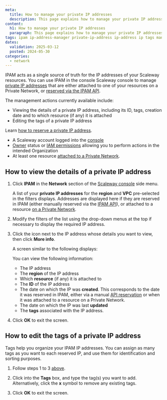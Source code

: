 ```yaml
---
meta:
  title: How to manage your private IP addresses
  description: This page explains how to manage your private IP addresses with Scaleway's IPAM
content:
  h1: How to manage your private IP addresses
  paragraph: This page explains how to manage your private IP addresses with Scaleway's IPAM
tags: ipam ip-address-manager private-ip-address ip-address ip tags manage edit
dates:
  validation: 2025-03-12
  posted: 2024-05-30
categories:
  - network
---
```




IPAM acts as a single source of truth for the IP addresses of your Scaleway resources. You can use IPAM in the console Scaleway console to manage [private IP addresses](/ipam/concepts/#private-ip-address) that are either attached to one of your resources on a Private Network, or [reserved via the IPAM API](https://www.scaleway.com/en/developers/api/ipam/#path-ips-book-a-new-ip).

The management actions currently available include:
- Viewing the details of a private IP address, including its ID, tags, creation date and to which resource (if any) it is attached
- Editing the tags of a private IP address

Learn [how to reserve a private IP address](/ipam/how-to/reserve-ip/).

<Requirements />

- A Scaleway account logged into the [console](https://console.scaleway.com)
- [Owner](/iam/concepts/#owner) status or [IAM permissions](/iam/concepts/#permission) allowing you to perform actions in the intended Organization
- At least one resource [attached to a Private Network](/vpc/how-to/attach-resources-to-pn/).

## How to view the details of a private IP address

1. Click **IPAM** in the **Network** section of the [Scaleway console](https://console.scaleway.com) side menu.

    A list of your **private IP addresses** for the **region** and **VPC** pre-selected in the filters displays. Addresses are displayed here if they are reserved in IPAM (either manually reserved via the [IPAM API](https://www.scaleway.com/en/developers/api/ipam/#path-ips-book-a-new-ip)), or attached to a resource [on a Private Network](/vpc/how-to/attach-resources-to-pn/).

2. Modify the filters of the list using the drop-down menus at the top if necessary to display the required IP address.

3. Click the <Icon name="more" /> icon next to the IP address whose details you want to view, then click **More info**.

    A screen similar to the following displays:

    <Lightbox image={image} alt="" />

    You can view the following information:
    - The IP address
    - The **region** of the IP address
    - Which **resource** (if any) it is attached to
    - The **ID** of the IP address
    - The date on which the IP was **created**. This corresponds to the date it was reserved in IPAM, either via a manual [API reservation](https://www.scaleway.com/en/developers/api/ipam/#path-ips-book-a-new-ip) or when it was attached to a resource on a Private Network.
    - The date on which the IP was last **updated**
    - The **tags** associated with the IP address.

4. Click **OK** to exit the screen.

## How to edit the tags of a private IP address

Tags help you organize your IPAM IP addresses. You can assign as many tags as you want to each reserved IP, and use them for identification and sorting purposes.

1. Follow steps 1 to 3 [above](#how-to-view-the-details-of-a-private-ip-address).

2. Click into the **Tags** box, and type the tag(s) you want to add. Alternatively, click the **x** symbol to remove any existing tags.

3. Click **OK** to exit the screen.
